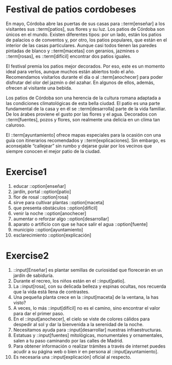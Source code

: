 # Festival de patios cordobeses

En mayo, Córdoba abre las puertas de sus casas para ::term[enseñar] a los visitantes sus ::term[patios], sus flores y su luz. Los patios de Córdoba son únicos en el mundo. Existen diferentes tipos: por un lado, están los patios de palacios o de conventos y, por otro, los patios populares, que están en el interior de las casas particulares. Aunque casi todos tienen las paredes pintadas de blanco y ::term[macetas] con geranios, jazmines o ::term[rosas], es ::term[difícil] encontrar dos patios iguales.

El festival premia los patios mejor decorados. Por eso, este es un momento ideal para verlos, aunque muchos están abiertos todo el año. Recomendamos visitarlos durante el día o al ::term[anochecer] para poder disfrutar del olor del jazmín o del azahar. En algunos de ellos, además, ofrecen al visitante una bebida.

Los patios de Córdoba son una herencia de la cultura romana adaptada a las condiciones climatológicas de esta bella ciudad. El patio es una parte fundamental de la casa y en él se ::term[desarrolla] parte de la vida familiar. De los árabes proviene el gusto por las flores y el agua. Decorados con ::term[fuentes], pozos y flores, son realmente una delicia en un clima tan caluroso.

El ::term[ayuntamiento] ofrece mapas especiales para la ocasión con una guía con itinerarios recomendados y ::term[explicaciones]. Sin embargo, es aconsejable “callejear” sin rumbo y dejarse guiar por los vecinos que siempre conocen el mejor patio de la ciudad.

# Exercise1

1. educar ::option[enseñar]
1. jardín, portal ::option[patio]
1. flor de rosal ::option[rosa]
1. sirve para cultivar plantas ::option[maceta]
1. que presenta obstáculos ::option[difícil]
1. venir la noche ::option[anochecer]
1. aumentar o reforzar algo ::option[desarrollar]
1. aparato o artificio con que se hace salir el agua ::option[fuente]
1. municipio ::option[ayuntamiento]
1. esclarecimiento ::option[explicación]

# Exercise2

1. ::input[Enseñar] es plantar semillas de curiosidad que florecerán en un jardín de sabiduría.
1. Durante el recreo, los niños están en el ::input[patio].
1. La ::input[rosa], con su delicada belleza y espinas ocultas, nos recuerda que la vida está llena de contrastes.
1. Una pequeña planta crece en la ::input[maceta] de la ventana, la has visto?
1. A veces, lo más ::input[difícil] no es el camino, sino encontrar el valor para dar el primer paso.
1. En el ::input[anochecer], el cielo se viste de colores cálidos para despedir al sol y dar la bienvenida a la serenidad de la noche.
1. Necesitamos ayuda para ::input[desarrollar] nuestras infraestructuras.
1. Estatuas y ::input[fuentes] mitológicas, monumentales y ornamentales, salen a tu paso caminando por las calles de Madrid.
1. Para obtener información o realizar trámites a través de internet puedes acudir a su página web o bien ir en persona al ::input[ayuntamiento].
1. Es necesaria una ::input[explicación] oficial al respecto.
